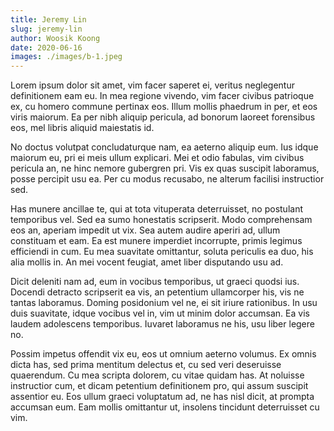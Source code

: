 ```yaml
---
title: Jeremy Lin
slug: jeremy-lin
author: Woosik Koong
date: 2020-06-16
images: ./images/b-1.jpeg
---
```


Lorem ipsum dolor sit amet, vim facer saperet ei, veritus neglegentur definitionem eam eu. In mea regione vivendo, vim facer civibus patrioque ex, cu homero commune pertinax eos. Illum mollis phaedrum in per, et eos viris maiorum. Ea per nibh aliquip pericula, ad bonorum laoreet forensibus eos, mel libris aliquid maiestatis id.

No doctus volutpat concludaturque nam, ea aeterno aliquip eum. Ius idque maiorum eu, pri ei meis ullum explicari. Mei et odio fabulas, vim civibus pericula an, ne hinc nemore gubergren pri. Vis ex quas suscipit laboramus, posse percipit usu ea. Per cu modus recusabo, ne alterum facilisi instructior sed.

Has munere ancillae te, qui at tota vituperata deterruisset, no postulant temporibus vel. Sed ea sumo honestatis scripserit. Modo comprehensam eos an, aperiam impedit ut vix. Sea autem audire aperiri ad, ullum constituam et eam. Ea est munere imperdiet incorrupte, primis legimus efficiendi in cum. Eu mea suavitate omittantur, soluta periculis ea duo, his alia mollis in. An mei vocent feugiat, amet liber disputando usu ad.

Dicit deleniti nam ad, eum in vocibus temporibus, ut graeci quodsi ius. Docendi detracto scripserit ea vis, an petentium ullamcorper his, vis ne tantas laboramus. Doming posidonium vel ne, ei sit iriure rationibus. In usu duis suavitate, idque vocibus vel in, vim ut minim dolor accumsan. Ea vis laudem adolescens temporibus. Iuvaret laboramus ne his, usu liber legere no.

Possim impetus offendit vix eu, eos ut omnium aeterno volumus. Ex omnis dicta has, sed prima mentitum delectus et, cu sed veri deseruisse quaerendum. Cu mea scripta dolorem, cu vitae quidam has. At noluisse instructior cum, et dicam petentium definitionem pro, qui assum suscipit assentior eu. Eos ullum graeci voluptatum ad, ne has nisl dicit, at prompta accumsan eum. Eam mollis omittantur ut, insolens tincidunt deterruisset cu vim.
